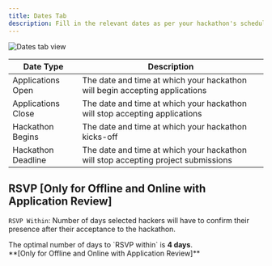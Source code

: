 ```yaml
---
title: Dates Tab
description: Fill in the relevant dates as per your hackathon's schedule.
---
```


<img src="/assets/image (278).webp" alt="Dates tab view" />

| **Date Type**      | **Description**                                                                   |
| ------------------ | --------------------------------------------------------------------------------- |
| Applications Open  | The date and time at which your hackathon will begin accepting applications       |
| Applications Close | The date and time at which your hackathon will stop accepting applications        |
| Hackathon Begins   | The date and time at which your hackathon kicks-off                               |
| Hackathon Deadline | The date and time at which your hackathon will stop accepting project submissions |

## RSVP **[Only for Offline and Online with Application Review]**

`RSVP Within`: Number of days selected hackers will have to confirm their presence after their acceptance to the hackathon.

<Callout title="RSVP Recommendation" type="info">
  The optimal number of days to `RSVP within` is <strong>4 days</strong>.  
  <br />**[Only for Offline and Online with Application Review]**
</Callout>
